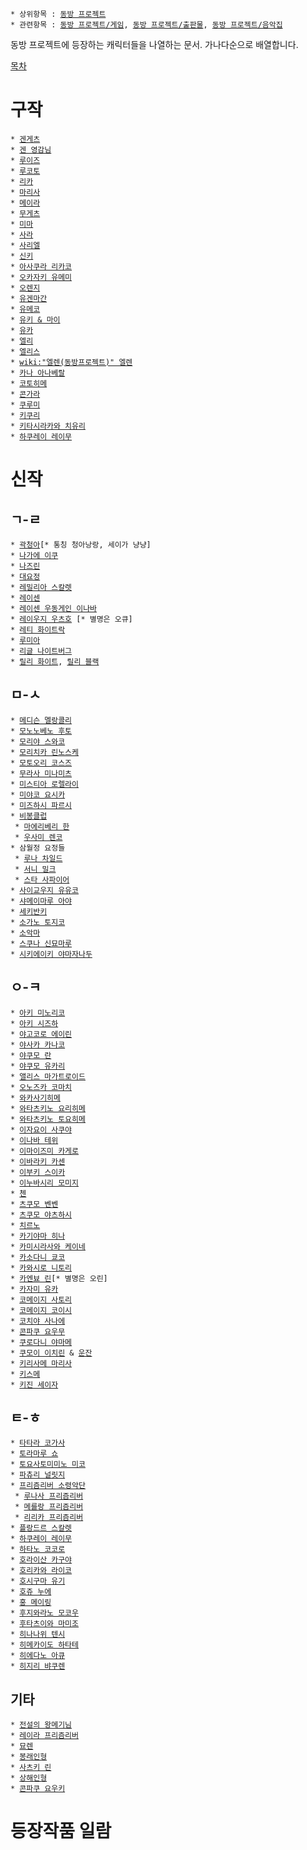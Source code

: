  * 상위항목 : [[동방 프로젝트]]
 * 관련항목 : [[동방 프로젝트/게임]], [[동방 프로젝트/출판물]], [[동방 프로젝트/음악집]]

동방 프로젝트에 등장하는 캐릭터들을 나열하는 문서.
가나다순으로 배열합니다.

[[목차]]

= 구작 =
 * [[겐게츠]]
 * [[겐 영감님]]
 * [[루이즈#동방프로젝트|루이즈]]
 * [[루코토]]
 * [[리카(동방프로젝트)|리카]]
 * [[키리사메 마리사/구작|마리사]]
 * [[메이라]]
 * [[무게츠]]
 * [[미마]]
 * [[사라#동방프로젝트|사라]]
 * [[사리엘#동방프로젝트|사리엘]]
 * [[신키]]
 * [[아사쿠라 리카코]]
 * [[오카자키 유메미]] 
 * [[오렌지#동방프로젝트|오렌지]] 
 * [[유겐마간]]
 * [[유메코]]
 * [[유키 & 마이]]
 * [[카자미 유카/구작|유카]]
 * [[엘리(동방환상향)|엘리]]
 * [[엘리스#동방프로젝트|엘리스]]
 * [[wiki:"엘렌(동방프로젝트)" 엘렌]] 
 * [[카나 아나베랄]] 
 * [[코토히메]] 
 * [[콘가라#동방프로젝트|콘가라]]
 * [[쿠루미(동방환상향)|쿠루미]]
 * [[키쿠리#동방프로젝트|키쿠리]]
 * [[키타시라카와 치유리]] 
 * [[하쿠레이 레이무/구작|하쿠레이 레이무]]

= 신작 = 
== ㄱ-ㄹ ==
 * [[곽청아]][* 통칭 청아낭랑, 세이가 냥냥]
 * [[나가에 이쿠]]
 * [[나즈린]]
 * [[대요정]]
 * [[레밀리아 스칼렛]]
 * [[레이센(동방프로젝트)|레이센]]
 * [[레이센 우동게인 이나바]] 
 * [[레이우지 우츠호]] [* 별명은 오큐]
 * [[레티 화이트락]]
 * [[루미아]]
 * [[리글 나이트버그]] 
 * [[릴리 화이트]], [[릴리 블랙]]
== ㅁ-ㅅ ==
 * [[메디슨 멜랑콜리]]
 * [[모노노베노 후토]]
 * [[모리야 스와코]]
 * [[모리치카 린노스케]]
 * [[모토오리 코스즈]]
 * [[무라사 미나미츠]]
 * [[미스티아 로렐라이]]
 * [[미야코 요시카]]
 * [[미즈하시 파르시]]
 * [[비봉클럽]]
  * [[마에리베리 한]]
  * [[우사미 렌코]]
 * 삼월정 요정들
  * [[루나 차일드]]
  * [[서니 밀크]]
  * [[스타 사파이어]]
 * [[사이교우지 유유코]]
 * [[샤메이마루 아야]]
 * [[세키반키]]
 * [[소가노 토지코]]
 * [[소악마(동방 프로젝트)|소악마]]
 * [[스쿠나 신묘마루]]
 * [[시키에이키 야마자나두]]
== ㅇ-ㅋ ==
 * [[아키 미노리코]]
 * [[아키 시즈하]]
 * [[야고코로 에이린]]
 * [[야사카 카나코]] 
 * [[야쿠모 란]]
 * [[야쿠모 유카리]]
 * [[앨리스 마가트로이드]]
 * [[오노즈카 코마치]]
 * [[와카사기히메]]
 * [[와타츠키노 요리히메]]
 * [[와타츠키노 토요히메]]
 * [[이자요이 사쿠야]]
 * [[이나바 테위]]
 * [[이마이즈미 카게로]]
 * [[이바라키 카센]]
 * [[이부키 스이카]]
 * [[이누바시리 모미지]]
 * [[첸(동방프로젝트)|첸]]
 * [[츠쿠모 벤벤]]
 * [[츠쿠모 야츠하시]]
 * [[치르노]]
 * [[카기야마 히나]]
 * [[카미시라사와 케이네]]
 * [[카소다니 쿄코]]
 * [[카와시로 니토리]]
 * [[카엔뵤 린]][* 별명은 오린]
 * [[카자미 유카]]
 * [[코메이지 사토리]]
 * [[코메이지 코이시]]
 * [[코치야 사나에]]
 * [[콘파쿠 요우무]]
 * [[쿠로다니 야마메]]
 * [[쿠모이 이치린]] & [[운잔]]
 * [[키리사메 마리사]]
 * [[키스메]]
 * [[키진 세이자]]
== ㅌ-ㅎ ==
 * [[타타라 코가사]]
 * [[토라마루 쇼]]
 * [[토요사토미미노 미코]]
 * [[파츄리 널릿지]]
 * [[프리즘리버 소령악단]]
  * [[루나사 프리즘리버]]
  * [[메를랑 프리즘리버]]
  * [[리리카 프리즘리버]] 
 * [[플랑드르 스칼렛]]
 * [[하쿠레이 레이무]]
 * [[하타노 코코로]]
 * [[호라이산 카구야]] 
 * [[호리카와 라이코]]
 * [[호시구마 유기]]
 * [[호쥬 누에]]
 * [[홍 메이링]]
 * [[후지와라노 모코우]]
 * [[후타츠이와 마미조]]
 * [[히나나위 텐시]]
 * [[히메카이도 하타테]]
 * [[히에다노 아큐]]
 * [[히지리 뱌쿠렌]]
== 기타 ==
 * [[나마즈|전설의 왕메기님]]
 * [[레이라 프리즘리버]]
 * [[묘렌]]
 * [[봉래인형]]
 * [[사츠키 린]]
 * [[상해인형]]
 * [[콘파쿠 요우키]]

= 등장작품 일람 =


